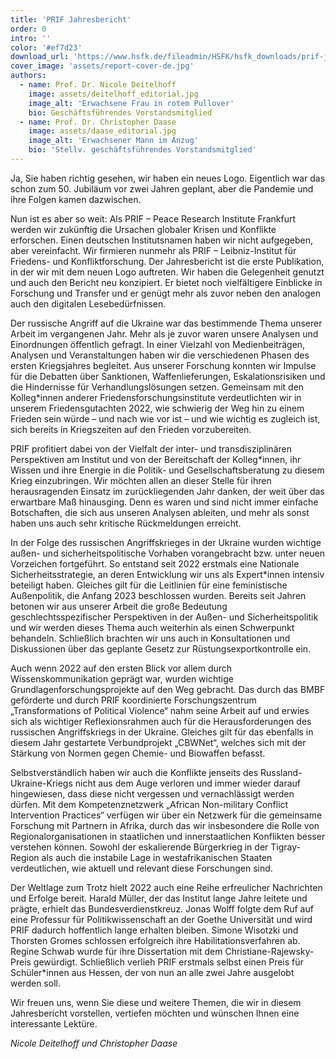 ```yaml
---
title: 'PRIF Jahresbericht'
order: 0
intro: ''
color: '#ef7d23'
download_url: 'https://www.hsfk.de/fileadmin/HSFK/hsfk_downloads/prif-jahresbericht_2022_download.pdf'
cover_image: 'assets/report-cover-de.jpg'
authors:
  - name: Prof. Dr. Nicole Deitelhoff
    image: assets/deitelhoff_editorial.jpg
    image_alt: 'Erwachsene Frau in rotem Pullover'
    bio: Geschäftsführendes Vorstandsmitglied
  - name: Prof. Dr. Christopher Daase
    image: assets/daase_editorial.jpg
    image_alt: 'Erwachsener Mann im Anzug'
    bio: 'Stellv. geschäftsführendes Vorstandsmitglied'
---
```


<Leadin>Ja, Sie haben richtig gesehen</Leadin>, wir haben ein neues Logo. Eigentlich war das schon zum 50. Jubiläum vor zwei Jahren geplant, aber die
Pandemie und ihre Folgen kamen dazwischen.

Nun ist es aber so weit: Als PRIF – Peace Research Institute Frankfurt werden wir zukünftig die Ursachen globaler Krisen und Konflikte erforschen. Einen deutschen Institutsnamen haben wir nicht aufgegeben, aber vereinfacht. Wir firmieren nunmehr als PRIF – Leibniz-Institut für Friedens- und Konfliktforschung. Der Jahresbericht ist die erste Publikation, in der wir mit dem neuen Logo auftreten. Wir haben die Gelegenheit genutzt und auch den Bericht neu konzipiert. Er bietet noch vielfältigere Einblicke in Forschung und Transfer und er genügt mehr als zuvor neben den analogen auch den digitalen Lesebedürfnissen.

Der russische Angriff auf die Ukraine war das bestimmende Thema unserer Arbeit im vergangenen Jahr. Mehr als je zuvor waren unsere Analysen und Einordnungen öffentlich gefragt. In einer Vielzahl von Medienbeiträgen, Analysen und Veranstaltungen haben wir die verschiedenen Phasen des ersten Kriegsjahres begleitet. Aus unserer Forschung konnten wir Impulse für die Debatten über Sanktionen, Waffenlieferungen, Eskalationsrisiken und die Hindernisse für Verhandlungslösungen setzen. Gemeinsam mit den Kolleg\*innen anderer Friedensforschungsinstitute verdeutlichten wir in unserem Friedensgutachten 2022, wie schwierig der Weg hin zu einem Frieden sein würde – und nach wie vor ist – und wie wichtig es zugleich ist, sich bereits in Kriegszeiten auf den Frieden vorzubereiten.

PRIF profitiert dabei von der Vielfalt der inter- und transdisziplinären Perspektiven am Institut und von der Bereitschaft der Kolleg\*innen, ihr Wissen und ihre Energie in die Politik- und Gesellschaftsberatung zu diesem Krieg einzubringen. Wir möchten allen an dieser Stelle für ihren herausragenden Einsatz im zurückliegenden Jahr danken, der weit über das erwartbare Maß hinausging. Denn es waren und sind nicht immer einfache Botschaften, die sich aus unseren Analysen ableiten, und mehr als sonst haben uns auch sehr kritische Rückmeldungen erreicht.

In der Folge des russischen Angriffskrieges in der Ukraine wurden wichtige außen- und sicherheitspolitische Vorhaben vorangebracht bzw. unter neuen Vorzeichen fortgeführt. So entstand seit 2022 erstmals eine Nationale Sicherheitsstrategie, an deren Entwicklung wir uns als Expert\*innen intensiv beteiligt haben. Gleiches gilt für die Leitlinien für eine feministische Außenpolitik, die Anfang 2023 beschlossen wurden. Bereits seit Jahren betonen wir aus unserer Arbeit die große Bedeutung geschlechtsspezifischer Perspektiven in der Außen- und Sicherheitspolitik und wir werden dieses Thema auch weiterhin als einen Schwerpunkt behandeln. Schließlich brachten wir uns auch in Konsultationen und Diskussionen über das geplante Gesetz zur Rüstungsexportkontrolle ein.

Auch wenn 2022 auf den ersten Blick vor allem durch Wissenskommunikation geprägt war, wurden wichtige Grundlagenforschungsprojekte auf den Weg gebracht. Das durch das BMBF geförderte und durch PRIF koordinierte Forschungszentrum „Transformations of Political Violence“ nahm seine Arbeit auf und erwies sich als wichtiger Reflexionsrahmen auch für die Herausforderungen des russischen Angriffskriegs in der Ukraine. Gleiches gilt für das ebenfalls in diesem Jahr gestartete Verbundprojekt „CBWNet“, welches sich mit der Stärkung von Normen gegen Chemie- und Biowaffen befasst.

Selbstverständlich haben wir auch die Konflikte jenseits des Russland-Ukraine-Kriegs nicht aus dem Auge verloren und immer wieder darauf hingewiesen, dass diese nicht vergessen und vernachlässigt werden dürfen. Mit dem Kompetenznetzwerk „African Non-military Conflict Intervention Practices“ verfügen wir über ein Netzwerk für die gemeinsame Forschung mit Partnern in Afrika, durch das wir insbesondere die Rolle von Regionalorganisationen in staatlichen und innerstaatlichen Konflikten besser verstehen können. Sowohl der eskalierende Bürgerkrieg in der Tigray-Region als auch die instabile Lage in westafrikanischen Staaten verdeutlichen, wie aktuell und relevant diese Forschungen sind.

Der Weltlage zum Trotz hielt 2022 auch eine Reihe erfreulicher Nachrichten und Erfolge bereit. Harald Müller, der das Institut lange Jahre leitete und prägte, erhielt das Bundesverdienstkreuz. Jonas Wolff folgte dem Ruf auf eine Professur für Politikwissenschaft an der Goethe Universität und wird PRIF dadurch hoffentlich lange erhalten bleiben. Simone Wisotzki und Thorsten Gromes schlossen erfolgreich ihre Habilitationsverfahren ab. Regine Schwab wurde für ihre Dissertation mit dem Christiane-Rajewsky-Preis gewürdigt. Schließlich verlieh PRIF erstmals selbst einen Preis für Schüler\*innen aus Hessen, der von nun an alle zwei Jahre ausgelobt werden soll.

Wir freuen uns, wenn Sie diese und weitere Themen, die wir in diesem Jahresbericht vorstellen, vertiefen möchten und wünschen Ihnen eine interessante Lektüre.

_Nicole Deitelhoff und Christopher Daase_
